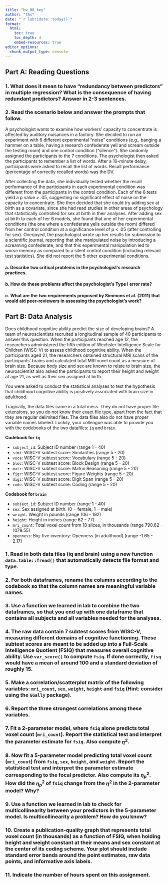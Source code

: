 ```yaml
---
title: "hw_08_key" 
author: "TAs" 
date: "`r lubridate::today()`"
format: 
  html:
    toc: true 
    toc_depth: 4
    embed-resources: true
editor_options: 
  chunk_output_type: console
---
```



## Part A: Reading Questions

### 1. What does it mean to have "redundancy between predictors" in multiple regression? What is the consequence of having redundant predictors? Answer in 2-3 sentences.




### 2. Read the scenario below and answer the prompts that follow.  
A psychologist wants to examine how workers' capacity to concentrate is affected by auditory nuisances in a factory. She decided to run an experiment with 6 different experimental “noise” conditions (e.g., banging a hammer on a table, having a research confederate yell and scream outside the testing room) and one control condition (“silence”). She randomly assigned the participants to the 7 conditions. The psychologist then asked the participants to remember a list of words. After a 10-minute delay, participants were asked to recall the list of words. Recall performance (percentage of correctly recalled words) was the DV. 

After collecting the data, she individually tested whether the recall performance of the participants in each experimental condition was different from the participants in the control condition. Each of the 6 tests yield a p value > .05, suggesting no significant effect of noise on the capacity to concentrate. She then decided that she could try adding sex at birth as a covariate, since she had read studies in other areas of psychology that statistically controlled for sex at birth in their analyses. After adding sex at birth to each of her 6 models, she found that one of her experimental conditions (the one where a confederate yells outside the room) differed from her control condition at a significance level of p < .05 (after controlling for sex). Overjoyed, the psychologist wrote up her results for submission to a scientific journal, reporting that she manipulated noise by introducing a screaming confederate, and that this experimental manipulation led to worse memory as compared to a silent control condition (including relevant test statistics). She did not report the 5 other experimental conditions.

#### a. Describe two critical problems in the psychologist’s research practices.


  

#### b. How do these problems affect the psychologist’s Type I error rate?




#### c.	What are the two requirements proposed by Simmons et al. (2011) that would aid peer-reviewers in assessing the psychologist’s work?





## Part B: Data Analysis

Does childhood cognitive ability predict the size of developing brains? A team of neuroscientists recruited a longitudinal sample of 40 participants to answer this question. When the participants reached age 12, the researchers administered the fifth edition of Wechsler Intelligence Scale for Children (WISC-V) to assess childhood cognitive ability. When the participants aged 21, the researchers obtained structural MRI scans of the participants’ brains and calculated total MRI voxel count as a measure of brain size. Because body size and sex are known to relate to brain size, the neuroscientist also asked the participants to report their height and weight at age 21, as well as their sex assigned at birth. 

You were asked to conduct the statistical analyses to test the hypothesis that childhood cognitive ability is positively associated with brain size in adulthood.

Tragically, the data files came in a total mess. They do not have proper file extensions, so you do not know their exact file type, apart from the fact that they are regular delimited files. The data files also do not have proper variable names labeled. Luckily, your colleague was able to provide you with the codebooks of the two datafiles: `iq` and `brain`.

**Codebook for `iq`**

- `subject_id`:	Subject ID number	(range 1 - 40)
- `simi`:	WISC-V subtest score: Similarities (range 5 - 20)
- `voca`:	WISC-V subtest score: Vocabulary	(range 5 - 20)
- `bloc`:	WISC-V subtest score: Block Design	(range 5 - 20)
- `matr`:	WISC-V subtest score: Matrix Reasoning	(range 5 - 20)
- `figr`:	WISC-V subtest score: Figure Weights	(range 5 - 20)
- `digi`:	WISC-V subtest score: Digit Span	(range 5 - 20)
- `code`:	WISC-V subtest score: Coding	(range 5 - 20)

**Codebook for `brain`**

- `subject_id`:	Subject ID number	(range 1 - 40)
-	`sex`: Sex assigned at birth. (0 = female, 1  = male)
-	`weight`:	Weight in pounds	(range 106 - 192)
-	`height`:	Height in inches	(range 62 - 77)
-	`mri_count`: Total voxel count from 18 slices, in thousands (range 790.62 – 1079.55)
-	`openness`:	Big-five inventory: Openness (in adulthood)	(range -1.65 - 2.17)



### 1. Read in both data files (iq and brain) using a new function `data.table::fread()` that automatically detects file format and type. 




### 2. For both dataframes, rename the columns according to the codebook so that the column names are meaningful variable names.





### 3. Use a function we learned in lab to combine the two dataframes, so that you end up with one dataframe that contains all subjects and all variables needed for the analyses.




### 4. The raw data contain 7 subtest scores from WISC-V, measuring different domains of cognitive functioning. These subtest scores are meant to be added up into a Full-Scale Intelligence Quotient (FSIQ) that measures overall cognitive ability. Use `var_score()` to compute `fsiq`. If done correctly, `fisq` would have a mean of around 100 and a standard deviation of roughly 15.





### 5.	Make a correlation/scatterplot matrix of the following variables: `mri_count`, `sex`, `weight`, `height` and `fsiq` (Hint: consider using the `GGally` package).






### 6.	Report the three strongest correlations among these variables.



### 7.	Fit a 2-parameter model, where `fsiq` alone predicts total voxel count (`mri_count`). Report the statistical test and interpret the parameter estimate for `fsiq`. Also compute $\eta^2$.




### 8. Now fit a 5-parameter model predicting total voxel count (`mri_count`) from `fsiq`, `sex`, `height`, and `weight`. Report the statistical test and interpret the parameter estimate corresponding to the focal predictor. Also compute its $\eta_p^2$. How did the $\eta_p^2$ of `fsiq` change from the $\eta^2$ in the 2-parameter model? Why?






### 9. Use a function we learned in lab to check for multicollinearity between your predictors in the 5-parameter model. Is multicollinearity a problem? How do you know?




### 10.	Create a publication-quality graph that represents total voxel count (in thousands) as a function of FSIQ, when holding height and weight constant at their means and sex constant at the center of its coding scheme. Your plot should include standard error bands around the point estimates, raw data points, and informative axis labels.






### 11. Indicate the number of hours spent on this assignment.
